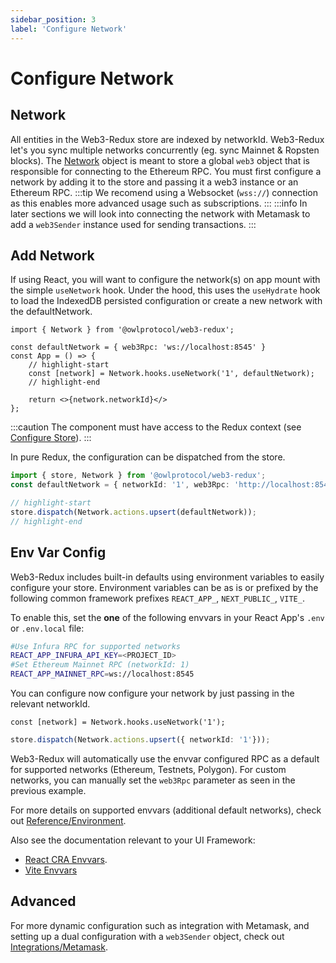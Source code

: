 ```yaml
---
sidebar_position: 3
label: 'Configure Network'
---
```



# Configure Network

## Network

All entities in the Web3-Redux store are indexed by networkId. Web3-Redux let's you sync multiple networks concurrently (eg. sync Mainnet & Ropsten blocks). The [Network](../web3-redux-reference/interfaces/Network.Network-1.md) object is meant to store a global `web3` object that is responsible for connecting to the Ethereum RPC. You must first configure a network by adding it to the store and passing it a web3 instance or an Ethereum RPC.
:::tip
We recomend using a Websocket (`wss://`) connection as this enables more advanced usage such as subscriptions.
:::
:::info
In later sections we will look into connecting the network with Metamask to add a `web3Sender` instance used for sending transactions.
:::
## Add Network


<Tabs groupId="framework">
<TabItem value="react" label="React">

If using React, you will want to configure the network(s) on app mount with the simple `useNetwork` hook. Under the hood, this uses the `useHydrate` hook to load the IndexedDB persisted configuration or create a new network with the defaultNetwork.

```tsx  title="src/App.tsx" showLineNumbers
import { Network } from '@owlprotocol/web3-redux';

const defaultNetwork = { web3Rpc: 'ws://localhost:8545' }
const App = () => {
    // highlight-start
    const [network] = Network.hooks.useNetwork('1', defaultNetwork);
    // highlight-end

    return <>{network.networkId}</>
};
```

:::caution
The component must have access to the Redux context (see [Configure Store](./2_add_store.mdx)).
:::

</TabItem>
<TabItem value="redux" label="Redux">

In pure Redux, the configuration can be dispatched from the store.


```typescript title="src/createNetwork.ts" showLineNumbers
import { store, Network } from '@owlprotocol/web3-redux';
const defaultNetwork = { networkId: '1', web3Rpc: 'http://localhost:8545' };

// highlight-start
store.dispatch(Network.actions.upsert(defaultNetwork));
// highlight-end
```

</TabItem>
</Tabs>


## Env Var Config
Web3-Redux includes built-in defaults using environment variables to easily configure your store. Environment variables can be as is or prefixed by the following common framework prefixes `REACT_APP_`, `NEXT_PUBLIC_`, `VITE_`.

To enable this, set the **one** of the following envvars in your React App's `.env` or `.env.local` file:

```bash title=".env"
#Use Infura RPC for supported networks
REACT_APP_INFURA_API_KEY=<PROJECT_ID>
#Set Ethereum Mainnet RPC (networkId: 1)
REACT_APP_MAINNET_RPC=ws://localhost:8545
```

You can configure now configure your network by just passing in the relevant networkId.
<Tabs groupId="framework">
<TabItem value="react" label="React">

```tsx  title="src/App.tsx"
const [network] = Network.hooks.useNetwork('1');
```

</TabItem>
<TabItem value="redux" label="Redux">

```typescript title="src/createNetwork.ts"
store.dispatch(Network.actions.upsert({ networkId: '1'}));
```

</TabItem>
</Tabs>

Web3-Redux will automatically use the envvar configured RPC as a default for supported networks (Ethereum, Testnets, Polygon). For custom networks, you can manually set the `web3Rpc` parameter as seen in the previous example.

For more details on supported envvars (additional default networks), check out [Reference/Environment](../web3-redux-reference/namespaces/Environment.md).

Also see the documentation relevant to your UI Framework:
* [React CRA Envvars](https://create-react-app.dev/docs/adding-custom-environment-variables/).
* [Vite Envvars](https://vitejs.dev/guide/env-and-mode.html)

## Advanced

For more dynamic configuration such as integration with Metamask, and setting up a dual configuration with a `web3Sender` object, check out [Integrations/Metamask](../web3-redux-integrations/metamask.md).
